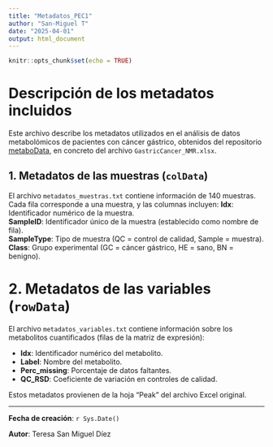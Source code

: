 ```yaml
---
title: "Metadatos_PEC1"
author: "San-Miguel T"
date: "2025-04-01"
output: html_document
---
```


```r
knitr::opts_chunk$set(echo = TRUE)
```

# Descripción de los metadatos incluidos

Este archivo describe los metadatos utilizados en el análisis de datos metabolómicos de pacientes con cáncer gástrico, obtenidos del repositorio [metaboData](https://github.com/nutrimetabolomics/metaboData), en concreto del archivo `GastricCancer_NMR.xlsx`.

## 1. Metadatos de las muestras (`colData`)
El archivo `metadatos_muestras.txt` contiene información de 140 muestras. Cada fila corresponde a una muestra, y las columnas incluyen:
**Idx**: Identificador numérico de la muestra.  
**SampleID**: Identificador único de la muestra (establecido como nombre de fila).  
**SampleType**: Tipo de muestra (QC = control de calidad, Sample = muestra).  
**Class**: Grupo experimental (GC = cáncer gástrico, HE = sano, BN = benigno).

# 2. Metadatos de las variables (`rowData`)

El archivo `metadatos_variables.txt` contiene información sobre los metabolitos cuantificados (filas de la matriz de expresión):

- **Idx**: Identificador numérico del metabolito.
- **Label**: Nombre del metabolito.
- **Perc_missing**: Porcentaje de datos faltantes.
- **QC_RSD**: Coeficiente de variación en controles de calidad.

Estos metadatos provienen de la hoja "Peak" del archivo Excel original.

---

**Fecha de creación**: `r Sys.Date()`

**Autor**: Teresa San Miguel Díez